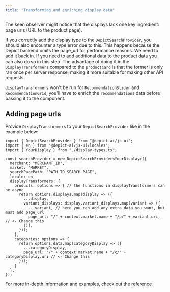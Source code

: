 ```yaml
---
title: "Transforming and enriching display data"
---
```


The keen observer might notice that the displays lack one key ingredient: page urls (URL to the product page).

If you correctly add the display type to the `DepictSearchProvider`, you should also encounter a type error due to this. This happens because the Depict backend omits the page_url for performance reasons.  We need to add it back in. If you need to add additional data to the product data you can also do so in this step. The advantage of doing it in the `DisplayTransformers` compared to the `productCard` is that the former is only ran once per server response, making it more suitable for making other API requests.

<Note>`displayTransformers` won't be run for `RecommendationSlider` and `RecommendationGrid`, you'll have to enrich the `recommendations` data before passing it to the component.</Note>

## Adding page urls


Provide `DisplayTransformers` to your `DepictSearchProvider` like in the example below:

```tsx
import { DepictSearchProvider } from "@depict-ai/js-ui";
import { en } from "@depict-ai/js-ui/locales";
import { YourDisplay } from "./display-types.ts";

const searchProvider = new DepictSearchProvider<YourDisplay>({
  merchant: "MERCHANT_ID",
  market: "MARKET",
  searchPagePath: "PATH_TO_SEARCH_PAGE",
  locale: en,
  displayTransformers: {
    products: options => { // the functions in displayTransformers can be async
      return options.displays.map(display => ({
        ...display,
        variant_displays: display.variant_displays.map(variant => ({
          ...variant, // here you can add any extra data you want, but must add page_url
          page_url: "/" + context.market.name + "/p/" + variant.uri, // <- Change this
        })),
      }));
    },
    categories: options => {
      return options.data.map(categoryDisplay => ({
        ...categoryDisplay,
        page_url: "/" + context.market.name + "/c/" + categoryDisplay.uri // <- Change this
      }));
    }
  },
});
```


<Info>For more in-depth information and examples, check out the [reference](/reference/listings-search/display-transformers)</Info>

